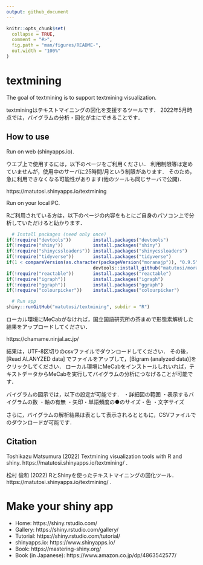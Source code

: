 ```yaml
---
output: github_document
---
```


```r
knitr::opts_chunk$set(
  collapse = TRUE,
  comment = "#>",
  fig.path = "man/figures/README-",
  out.width = "100%"
)
```

# textmining

The goal of textmining is to support textmining visualization.

textminingはテキストマイニングの図化を支援するツールです．
2022年5月時点では，バイグラムの分析・図化が主にできることです．


## How to use

Run on web (shinyapps.io). 

ウエブ上で使用するには，以下のページをご利用ください．
利用制限等は定めていませんが，使用中のサーバに25時間/月という制限があります．
そのため，急に利用できなくなる可能性があります(他のツールも同じサーバで公開)．

https://matutosi.shinyapps.io/textmining



Run on your local PC.

Rご利用されている方は，以下のページの内容をもとにご自身のパソコン上で分析していただけると助かります．


```r
  # Install packages (need only once)
if(!require("devtools"))        install.packages("devtools")
if(!require("shiny"))           install.packages("shiny")
if(!require("shinycssloaders")) install.packages("shinycssloaders")
if(!require("tidyverse"))       install.packages("tidyverse")
if(1 < compareVersion(as.character(packageVersion("moranajp")), "0.9.5"))
                                devtools::install_github("matutosi/moranajp", force = TRUE)
if(!require("reactable"))       install.packages("reactable")
if(!require("igraph"))          install.packages("igraph")
if(!require("ggraph"))          install.packages("ggraph")
if(!require("colourpicker"))    install.packages("colourpicker")

  # Run app
shiny::runGitHub("matutosi/textmining", subdir = "R")
```

ローカル環境にMeCabがなければ，国立国語研究所の茶まめで形態素解析した結果をアップロードしてください．

https://chamame.ninjal.ac.jp/

結果は，UTF-8区切りのcsvファイルでダウンロードしてください．
その後，[Read ALANYZED data] でファイルをアップして，[Bigram (analyzed data)]をクリックしてください．
ローカル環境にMeCabをインストールしれいれば，テキストデータからMeCabを実行してバイグラムの分析につなげることが可能です．

バイグラムの図示では，以下の設定が可能です．
・詳細図の範囲
・表示するバイグラムの数
・軸の有無
・矢印・単語頻度の●のサイズ・色
・文字サイズ

さらに，バイグラムの解析結果は表として表示されるとともに，CSVファイルでのダウンロードが可能です．

## Citation

Toshikazu Matsumura (2022) Textmining visualization tools with R and shiny.  https://matutosi.shinyapps.io/textmining/ .

松村 俊和 (2022) RとShinyを使ったテキストマイニングの図化ツール．https://matutosi.shinyapps.io/textmining/ .

# Make your shiny app

* Home: https://shiny.rstudio.com/
* Gallery: https://shiny.rstudio.com/gallery/
* Tutorial: https://shiny.rstudio.com/tutorial/
* shinyapps.io: https://www.shinyapps.io/
* Book: https://mastering-shiny.org/
* Book (in Japanese): https://www.amazon.co.jp/dp/4863542577/
